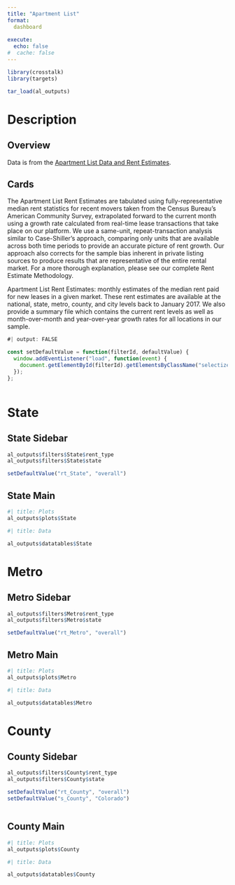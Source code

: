 ```yaml
---
title: "Apartment List"
format: 
  dashboard
    
execute:
  echo: false
#  cache: false
---
```


```r
library(crosstalk)
library(targets)

```

```r
tar_load(al_outputs)

```


# Description

## Overview {height=10%}

::: {.card title="Overview"}
Data is from the [Apartment List Data and Rent Estimates](https://www.apartmentlist.com/research/category/data-rent-estimates).
:::

## Cards {height=90%}

::: {.card title="Methodology"}
The Apartment List Rent Estimates are tabulated using fully-representative median rent statistics for recent movers taken from the Census Bureau’s American Community Survey, extrapolated forward to the current month using a growth rate calculated from real-time lease transactions that take place on our platform. We use a same-unit, repeat-transaction analysis similar to Case-Shiller’s approach, comparing only units that are available across both time periods to provide an accurate picture of rent growth. Our approach also corrects for the sample bias inherent in private listing sources to produce results that are representative of the entire rental market. For a more thorough explanation, please see our complete Rent Estimate Methodology.
:::

::: {.card title="Description"}
Apartment List Rent Estimates: monthly estimates of the median rent paid for new leases in a given market. These rent estimates are available at the national, state, metro, county, and city levels back to January 2017. We also provide a summary file which contains the current rent levels as well as month-over-month and year-over-year growth rates for all locations in our sample.
:::

```js
#| output: FALSE

const setDefaultValue = function(filterId, defaultValue) {
  window.addEventListener("load", function(event) { 
    document.getElementById(filterId).getElementsByClassName("selectized")[0].selectize.setValue(defaultValue, false);
  });
};



```

# State {.tabset}

## State Sidebar {.sidebar}

```r

al_outputs$filters$State$rent_type
al_outputs$filters$State$state
```

```js
setDefaultValue("rt_State", "overall")

```

## State Main {.tabset}

```r
#| title: Plots
al_outputs$plots$State


```

```r
#| title: Data

al_outputs$datatables$State

```

# Metro {.tabset}

## Metro Sidebar {.sidebar}

```r

al_outputs$filters$Metro$rent_type
al_outputs$filters$Metro$state
```

```js
setDefaultValue("rt_Metro", "overall")

```

## Metro Main {.tabset}

```r
#| title: Plots
al_outputs$plots$Metro


```

```r
#| title: Data

al_outputs$datatables$Metro

```

# County {.tabset}

## County Sidebar {.sidebar}

```r

al_outputs$filters$County$rent_type
al_outputs$filters$County$state
```

```js
setDefaultValue("rt_County", "overall")
setDefaultValue("s_County", "Colorado")



```

## County Main {.tabset}

```r
#| title: Plots
al_outputs$plots$County


```

```r
#| title: Data

al_outputs$datatables$County

```

